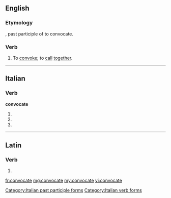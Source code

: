 ==English==

===Etymology===
{{etyl|la|en}} {{lena}} {{term|convocatus|lang=la}}, past participle of {{term|convocare|lang=la}} to convocate.

===Verb===
{{en-verb|convocat|ed}}

# {{context|obsolete|transitive}} To [[convoke]]; to [[call]] [[together]].
#: {{rfquotek|May (Lucan)}}

{{Webster 1913}}

----

==Italian==

===Verb===
'''convocate'''

# {{conjugation of|convocare||2|p|pres|ind|lang=it}}
# {{conjugation of|convocare||2|p|imp|lang=it}}
# {{form of|[[feminine|Feminine]] plural|convocato}}

[[Category:Italian past participle forms]]
[[Category:Italian verb forms]]

----

==Latin==

===Verb===
{{la-verb-form|convocāte}}

# {{conjugation of|convoco|convocō|2|p|pres|act|imp|lang=la}}


[[fr:convocate]]
[[mg:convocate]]
[[my:convocate]]
[[vi:convocate]]